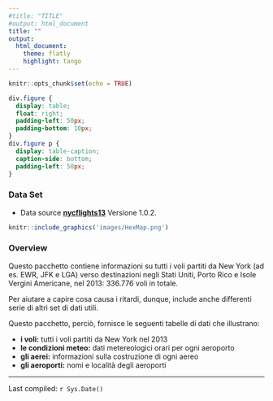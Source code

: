 ```yaml
---
#title: "TITLE"
#output: html_document
title: ""
output:
  html_document:
    theme: flatly
    highlight: tango
---
```


```r
knitr::opts_chunk$set(echo = TRUE)
```

 
```css
div.figure {
  display: table;
  float: right;
  padding-left: 50px;
  padding-bottom: 10px;
}
div.figure p {
  display: table-caption;
  caption-side: bottom;
  padding-left: 50px;
}
```


### **Data Set** 


* Data source  **[nycflights13](https://github.com/tidyverse/nycflights13)** Versione 1.0.2.

<!--  * Descrizione Dati sulla puntualità della compagnia aerea per tutti i voli in partenza da New York nel 2013.
Include anche utili "metadati" su compagnie aeree, aeroporti, meteo e aerei.
-->

<!-- -->

```r
knitr::include_graphics('images/HexMap.png')
```



### **Overview**

Questo pacchetto contiene informazioni su tutti i voli partiti da New York (ad es. EWR, JFK e LGA) verso destinazioni negli Stati Uniti, Porto Rico e Isole Vergini Americane, nel 2013: 336.776 voli  in totale. 

Per aiutare a capire cosa causa i ritardi, dunque,  include anche differenti  serie di altri set di dati utili.


Questo pacchetto, perciò, fornisce le seguenti tabelle di dati che illustrano:

* **i voli:** tutti i voli partiti da New York nel 2013
* **le condizioni  meteo:** dati metereologici orari per ogni aeroporto
* **gli aerei:** informazioni sulla costruzione di ogni aereo
* **gli  aeroporti:** nomi e località degli aeroporti







---

Last compiled: `r Sys.Date()`
